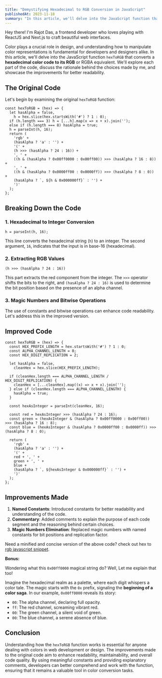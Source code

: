 ```yaml
---
title: "Demystifying Hexadecimal to RGB Conversion in JavaScript"
publishedAt: 2023-11-18
summary: "In this article, we'll delve into the JavaScript function that converts a hexadecimal color code to its RGB or RGBA equivalent."
---
```

Hey there! I'm Rajot Das, a frontend developer who loves playing with ReactJS and Next.js to craft beautiful web interfaces.

Color plays a crucial role in design, and understanding how to manipulate color representations is fundamental for developers and designers alike. In this article, we'll delve into the JavaScript function `hexToRGB` that converts a **hexadecimal color code to its RGB** or RGBA equivalent. We'll explore each part of the code, discuss the rationale behind the choices made by me, and showcase the improvements for better readability.

## The Original Code

Let's begin by examining the original `hexToRGB` function:

```tsx
const hexToRGB = (hex) => {
  let hasAlpha = false,
    h = hex.slice(hex.startsWith('#') ? 1 : 0);
  if (h.length === 3) h = [...h].map(x => x + x).join('');
  else if (h.length === 8) hasAlpha = true;
  h = parseInt(h, 16);
  return (
    'rgb' +
    (hasAlpha ? 'a' : '') +
    '(' +
    (h >>> (hasAlpha ? 24 : 16)) +
    ', ' +
    ((h & (hasAlpha ? 0x00ff0000 : 0x00ff00)) >>> (hasAlpha ? 16 : 8)) +
    ', ' +
    ((h & (hasAlpha ? 0x0000ff00 : 0x0000ff)) >>> (hasAlpha ? 8 : 0)) +
    (hasAlpha ? `, ${h & 0x000000ff}` : '') +
    ')'
  );
};
```

## Breaking Down the Code

### 1. Hexadecimal to Integer Conversion

```tsx
h = parseInt(h, 16);
```

This line converts the hexadecimal string (`h`) to an integer. The second argument, `16`, indicates that the input is in base-16 (hexadecimal).

### 2. Extracting RGB Values

```tsx
(h >>> (hasAlpha ? 24 : 16))
```

This part extracts the red component from the integer. The `>>>` operator shifts the bits to the right, and `(hasAlpha ? 24 : 16)` is used to determine the bit position based on the presence of an alpha channel.

### 3. Magic Numbers and Bitwise Operations

The use of constants and bitwise operations can enhance code readability. Let's address this in the improved version.

## Improved Code

```tsx
const hexToRGB = (hex) => {
  const HEX_PREFIX_LENGTH = hex.startsWith('#') ? 1 : 0;
  const ALPHA_CHANNEL_LENGTH = 8;
  const HEX_DIGIT_REPLICATION = 2;

  let hasAlpha = false,
    cleanHex = hex.slice(HEX_PREFIX_LENGTH);

  if (cleanHex.length === ALPHA_CHANNEL_LENGTH / HEX_DIGIT_REPLICATION) {
    cleanHex = [...cleanHex].map((x) => x + x).join('');
  } else if (cleanHex.length === ALPHA_CHANNEL_LENGTH) {
    hasAlpha = true;
  }

  const hexAsInteger = parseInt(cleanHex, 16);

  const red = hexAsInteger >>> (hasAlpha ? 24 : 16);
  const green = (hexAsInteger & (hasAlpha ? 0x00ff0000 : 0x00ff00)) >>> (hasAlpha ? 16 : 8);
  const blue = (hexAsInteger & (hasAlpha ? 0x0000ff00 : 0x0000ff)) >>> (hasAlpha ? 8 : 0);

  return (
    'rgb' +
    (hasAlpha ? 'a' : '') +
    '(' +
    red + ', ' +
    green + ', ' +
    blue +
    (hasAlpha ? `, ${hexAsInteger & 0x000000ff}` : '') +
    ')'
  );
};

```

## Improvements Made

1. **Named Constants**: Introduced constants for better readability and understanding of the code.
2. **Commentary**: Added comments to explain the purpose of each code segment and the reasoning behind certain choices.
3. **Magic Numbers Elimination**: Replaced magic numbers with named constants for bit positions and replication factor.

Need a minified and concise version of the above code? check out hex to [rgb javascript snippet](/snippets/hex-to-rgb "hex to rgb conversion in javascript").

**Bonus:**

Wondering what this `0x00ff0000` magical string do? Well, Let me explain that too!

Imagine the hexadecimal realm as a palette, where each digit whispers a color tale. The magic starts with the `0x` prefix, signaling the **beginning of a color saga**. In our example, `0x00ff0000` reveals its story:

* `00`: The alpha channel, declaring full opacity.
* `ff`: The red channel, screaming vibrant red.
* `00`: The green channel, a silent void of green.
* `00`: The blue channel, a serene absence of blue.

## Conclusion

Understanding how the `hexToRGB` function works is essential for anyone dealing with colors in web development or design. The improvements made to the original code aim to enhance readability, maintainability, and overall code quality. By using meaningful constants and providing explanatory comments, developers can better comprehend and work with the function, ensuring that it remains a valuable tool in color conversion tasks.